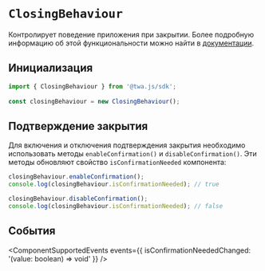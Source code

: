 # `ClosingBehaviour`

Контролирует поведение приложения при закрытии. Более подробную информацию об этой функциональности можно найти в [документации](../../../functionality/closing-behavior.mdx).

## Инициализация

```typescript  
import { ClosingBehaviour } from '@twa.js/sdk';   
  
const closingBehaviour = new ClosingBehaviour();  
```

## Подтверждение закрытия

Для включения и отключения подтверждения закрытия необходимо использовать методы `enableConfirmation()` и `disableConfirmation()`. Эти методы обновляют свойство `isConfirmationNeeded` компонента:

```typescript  
closingBehaviour.enableConfirmation();  
console.log(closingBehaviour.isConfirmationNeeded); // true  

closingBehaviour.disableConfirmation();  
console.log(closingBehaviour.isConfirmationNeeded); // false
```  

## События

<ComponentSupportedEvents events={{ isConfirmationNeededChanged: '(value: boolean) => void' }} />
